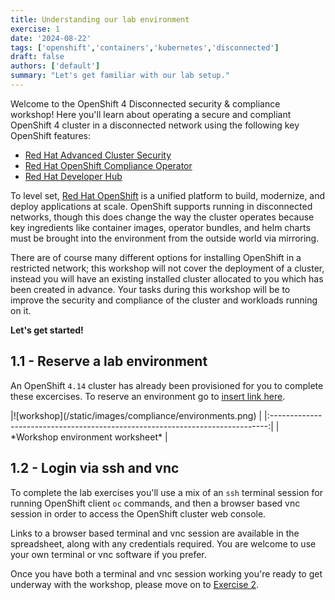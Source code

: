```yaml
---
title: Understanding our lab environment
exercise: 1
date: '2024-08-22'
tags: ['openshift','containers','kubernetes','disconnected']
draft: false
authors: ['default']
summary: "Let's get familiar with our lab setup."
---
```


Welcome to the OpenShift 4 Disconnected security & compliance workshop! Here you'll learn about operating a secure and compliant OpenShift 4 cluster in a disconnected network using the following key OpenShift features:

- [Red Hat Advanced Cluster Security](https://www.redhat.com/en/technologies/cloud-computing/openshift/advanced-cluster-security-kubernetes)
- [Red Hat OpenShift Compliance Operator](https://www.redhat.com/en/blog/a-guide-to-openshift-compliance-operator-best-practices)
- [Red Hat Developer Hub](https://developers.redhat.com/rhdh/overview)

To level set, [Red Hat OpenShift](https://www.redhat.com/en/technologies/cloud-computing/openshift) is a unified platform to build, modernize, and deploy applications at scale. OpenShift supports running in disconnected networks, though this does change the way the cluster operates because key ingredients like container images, operator bundles, and helm charts must be brought into the environment from the outside world via mirroring.

There are of course many different options for installing OpenShift in a restricted network; this workshop will not cover the deployment of a cluster, instead you will have an existing installed cluster allocated to you which has been created in advance. Your tasks during this workshop will be to improve the security and compliance of the cluster and workloads running on it.

**Let's get started!**


## 1.1 - Reserve a lab environment

An OpenShift `4.14` cluster has already been provisioned for you to complete these excercises. To reserve an environment go to [insert link here](https://sheets.google.com).

<Zoom>
|![workshop](/static/images/compliance/environments.png)                        |
|:-----------------------------------------------------------------------------:|
| *Workshop environment worksheet*                                              |
</Zoom>


## 1.2 - Login via ssh and vnc

To complete the lab exercises you'll use a mix of an `ssh` terminal session for running OpenShift client `oc` commands, and then a browser based vnc session in order to access the OpenShift cluster web console.

Links to a browser based terminal and vnc session are available in the spreadsheet, along with any credentials required. You are welcome to use your own terminal or vnc software if you prefer.

Once you have both a terminal and vnc session working you're ready to get underway with the workshop, please move on to [Exercise 2](https://rhdemo.win/workshop/exercise2).

